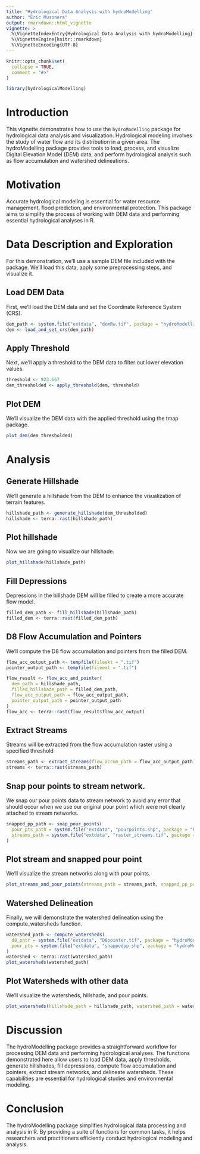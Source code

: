 ```yaml
---
title: "Hydrological Data Analysis with hydroModelling"
author: "Eric Musonera"
output: rmarkdown::html_vignette
vignette: >
  %\VignetteIndexEntry{Hydrological Data Analysis with hydroModelling}
  %\VignetteEngine{knitr::rmarkdown}
  %\VignetteEncoding{UTF-8}
---
```


```r
knitr::opts_chunk$set(
  collapse = TRUE,
  comment = "#>"
)
```

```r
library(hydrologicalModelling)
```
# Introduction

This vignette demonstrates how to use the `hydroModelling` package for hydrological data analysis and visualization.
Hydrological modeling involves the study of water flow and its distribution in a given area. The hydroModelling package provides tools to load, process, and visualize Digital Elevation Model (DEM) data, and perform hydrological analysis such as flow accumulation and watershed delineations.

# Motivation

Accurate hydrological modeling is essential for water resource management, flood prediction, and environmental protection. This package aims to simplify the process of working with DEM data and performing essential hydrological analyses in R.

# Data Description and Exploration

For this demonstration, we'll use a sample DEM file included with the package. We'll load this data, apply some preprocessing steps, and visualize it.

## Load DEM Data
First, we'll load the DEM data and set the Coordinate Reference System (CRS).

```r
dem_path <- system.file("extdata", "demRw.tif", package = "hydroModelling")
dem <- load_and_set_crs(dem_path)
```
## Apply Threshold
Next, we'll apply a threshold to the DEM data to filter out lower elevation values.

```r
threshold <- 923.667
dem_thresholded <- apply_threshold(dem, threshold)
```

## Plot DEM
We'll visualize the DEM data with the applied threshold using the tmap package.

```r
plot_dem(dem_thresholded)
```

# Analysis

## Generate Hillshade

We'll generate a hillshade from the DEM to enhance the visualization of terrain features.

```r
hillshade_path <- generate_hillshade(dem_thresholded)
hillshade <- terra::rast(hillshade_path)
```

## Plot hillshade

Now we are going to visualize our hillshade.

```r
plot_hillshade(hillshade_path)
```

## Fill Depressions

Depressions in the hillshade DEM will be filled to create a more accurate flow model.

```r
filled_dem_path <- fill_hillshade(hillshade_path)
filled_dem <- terra::rast(filled_dem_path)
```

## D8 Flow Accumulation and Pointers

We'll compute the D8 flow accumulation and pointers from the filled DEM.

```r
flow_acc_output_path <- tempfile(fileext = ".tif")
pointer_output_path <- tempfile(fileext = ".tif")

flow_result <- flow_acc_and_pointer(
  dem_path = hillshade_path,
  filled_hillshade_path = filled_dem_path,
  flow_acc_output_path = flow_acc_output_path,
  pointer_output_path = pointer_output_path
)
flow_acc <- terra::rast(flow_result$flow_acc_output)
```

## Extract Streams

Streams will be extracted from the flow accumulation raster using a specified threshold

```r
streams_path <- extract_streams(flow_accum_path = flow_acc_output_path, threshold = 6000)
streams <- terra::rast(streams_path)

```

## Snap pour points to stream network.
We snap our pour points data to stream network to avoid any error that should occur when we use our original pour point which were not clearly attached to stream networks.


```r
snapped_pp_path <- snap_pour_points(
  pour_pts_path = system.file("extdata", "pourpoints.shp", package = "hydroModelling"),
  streams_path = system.file("extdata", "raster_streams.tif", package = "hydroModelling")
)

```

## Plot stream and snapped pour point
We'll visualize the stream networks along with pour points.

```r
plot_streams_and_pour_points(streams_path = streams_path, snapped_pp_path = system.file("extdata", "snappedpp.shp", package = "hydroModelling"))
```


## Watershed Delineation

Finally, we will demonstrate the watershed delineation using the compute_watersheds function.

```r
watershed_path <- compute_watersheds(
  d8_pntr = system.file("extdata", "D8pointer.tif", package = "hydroModelling"),
  pour_pts = system.file("extdata", "snappedpp.shp", package = "hydroModelling"),
)
watershed <- terra::rast(watershed_path)
plot_watersheds(watershed_path)
```

## Plot Watersheds with other data

We'll visualize the watersheds, hillshade, and pour points.
```r
plot_watersheds(hillshade_path = hillshade_path, watershed_path = watershed_path, pour_points_path = system.file("extdata", "pourpoints.shp", package = "hydroModelling"))
```

# Discussion

The hydroModelling package provides a straightforward workflow for processing DEM data and performing hydrological analyses. The functions demonstrated here allow users to load DEM data, apply thresholds, generate hillshades, fill depressions, compute flow accumulation and pointers, extract stream networks, and delineate watersheds. These capabilities are essential for hydrological studies and environmental modeling.

# Conclusion
The hydroModelling package simplifies hydrological data processing and analysis in R. By providing a suite of functions for common tasks, it helps researchers and practitioners efficiently conduct hydrological modeling and analysis.
